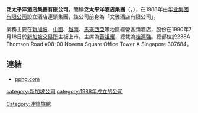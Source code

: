 '''泛太平洋酒店集團有限公司'''，簡稱'''泛太平洋酒店集團'''（'''{{lang-en|Pan Pacific Hotels Group Limited}}'''，{{sgx|H49}}），在1988年由[[华业集团有限公司|华业集团有限公司]]設立酒店連鎖集團，該公司前身為「文雅酒店有限公司」。

業務主要在[[新加坡|新加坡]]、[[中國|中國]]、[[越南|越南]]、[[馬來西亞|馬來西亞]]等地區經營各類酒店，股份在1990年7月18日於[[新加坡交易所|新加坡交易所]]主板上市。主席為[[黃祖耀|黃祖耀]]，總裁為[[桂連強|桂連強]]。總部位於238A Thomson Road #08-00 Novena Square Office Tower A Singapore 307684。

==連結==
*[http://www.pphg.com pphg.com] {{Wayback|url=http://www.pphg.com/ |date=20190530063548 }}

[[Category:連鎖旅館|Category:連鎖旅館]]
[[category:新加坡公司|category:新加坡公司]]
[[category:1988年成立的公司|category:1988年成立的公司]]